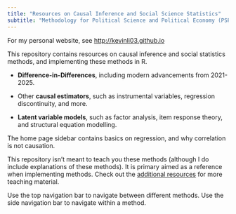 ```yaml
---
title: "Resources on Causal Inference and Social Science Statistics"
subtitle: "Methodology for Political Science and Political Economy (PSPE)"
---
```


For my personal website, see <http://kevinli03.github.io>

This repository contains resources on causal inference and social statistics methods, and implementing these methods in R.

-   **Difference-in-Differences**, including modern advancements from 2021-2025.

-   Other **causal estimators**, such as instrumental variables, regression discontinuity, and more.

-   **Latent variable models**, such as factor analysis, item response theory, and structural equation modelling.

The home page sidebar contains basics on regression, and why correlation is not causation.

::: small
This repository isn't meant to teach you these methods (although I do include explanations of these methods). It is primary aimed as a reference when implementing methods. Check out the [additional resources](resources.qmd) for more teaching material.
:::

Use the top navigation bar to navigate between different methods. Use the side navigation bar to navigate within a method.
